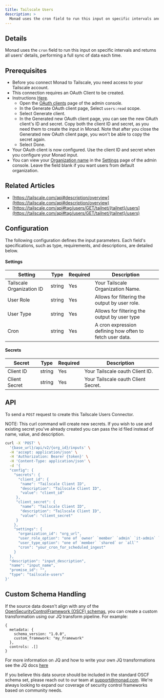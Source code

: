 ```yaml
---
title: Tailscale Users
description: >
  Monad uses the cron field to run this input on specific intervals and returns all users' details, performing a full sync of data each time.
---
```


## Details
Monad uses the `cron` field to run this input on specific intervals and returns all users' details, performing a full sync of data each time.

## Prerequisites
- Before you connect Monad to Tailscale, you need access to your Tailscale account.
- This connection requires an OAuth Client to be created.
- Instructions [Here](https://login.tailscale.com/admin/settings/oauth).
  - Open the [OAuth clients](https://login.tailscale.com/admin/settings/oauth) page of the admin console.
  - In the Generate OAuth client page, Select `users:read` scope.
  - Select Generate client.
  - In the Generated new OAuth client page, you can see the new OAuth client's ID and secret. Copy both the client ID and secret, as you need them to create the input in Monad. Note that after you close the Generated new OAuth client page, you won't be able to copy the secret again.
  - Select Done.
- Your OAuth client is now configured. Use the client ID and secret when you configure your Monad input.
- You can view your [Organization name](https://tailscale.com/kb/1217/tailnet-name#organization-name) in the [Settings](https://login.tailscale.com/admin/settings) page of the admin console. Leave the field blank if you want users from default organization.


## Related Articles
- [https://tailscale.com/api#description/overview](https://tailscale.com/api#description/overview)
- [https://tailscale.com/api#tag/users/GET/tailnet/{tailnet}/users](https://tailscale.com/api#tag/users/GET/tailnet/{tailnet}/users)

## Configuration

The following configuration defines the input parameters. Each field's specifications, such as type, requirements, and descriptions, are detailed below.

#### Settings

| Setting                   | Type   | Required | Description                                              |
| ------------------------- | ------ | -------- | -------------------------------------------------------- |
| Tailscale Organization ID | string | Yes      | Your Tailscale Organization Name.                        |
| User Role                 | string | Yes      | Allows for filtering the output by user role.             |
| User Type                 | string | Yes      | Allows for filtering the output by user type             |
| Cron                      | string | Yes      | A cron expression defining how often to fetch user data. |

#### Secrets

| Secret        | Type   | Required | Description                         |
| ------------- | ------ | -------- | ----------------------------------- |
| Client ID     | string | Yes      | Your Tailscale oauth Client ID.     |
| Client Secret | string | Yes      | Your Tailscale oauth Client Secret. |

## API

To send a `POST` request to create this Tailscale Users Connector.


NOTE: This curl command will create new secrets. If you wish to use and existing secret you've already created you can pass the id filed instead of name, value, and description.

```bash
curl -X 'POST' \
  '{base_url}/api/v2/{org_id}/inputs' \
  -H 'accept: application/json' \
  -H 'Authorization: Bearer {token}' \
  -H 'Content-Type: application/json' \
  -d '{
  "config": {
    "secrets": {
      "client_id": {
       "name": "Tailscale Client ID",
       "description": "Tailscale Client ID",
       "value": "client_id"
     },
     "client_secret": {
       "name": "Tailscale Client ID",
       "description": "Tailscale Client ID",
       "value": "client_secret"
     }
    },
    "settings": {
      "organization_id": "org_url",
      "user_role_option": "one of `owner` `member` `admin` `it-admin` `network-admin` `billing-admin` `auditor` or `all`",
      "user_type_option": "one of `member` `shared` or `all`"
      "cron": "your_cron_for_scheduled_ingest"
    }
  },
  "description": "input_description",
  "name": "input_name",
  "promise_id": "",
  "type": "tailscale-users"
}'
```
## Custom Schema Handling

If the source data doesn't align with any of the [OpenSecurityControlFramework (OSCF) schemas](https://github.com/ocsf), you can create a custom transformation using our JQ transform pipeline. For example:

```jq
{
  metadata: {
    schema_version: "1.0.0",
    custom_framework: "my_framework"
  },
  controls: .[]
}
```

For more information on JQ and how to write your own JQ transformations see the JQ docs [here](https://jqlang.github.io/jq/)

If you believe this data source should be included in the standard OSCF schema set, please reach out to our team at [support@monad.com](mailto:support@monad.com). We're always looking to expand our coverage of security control frameworks based on community needs.
